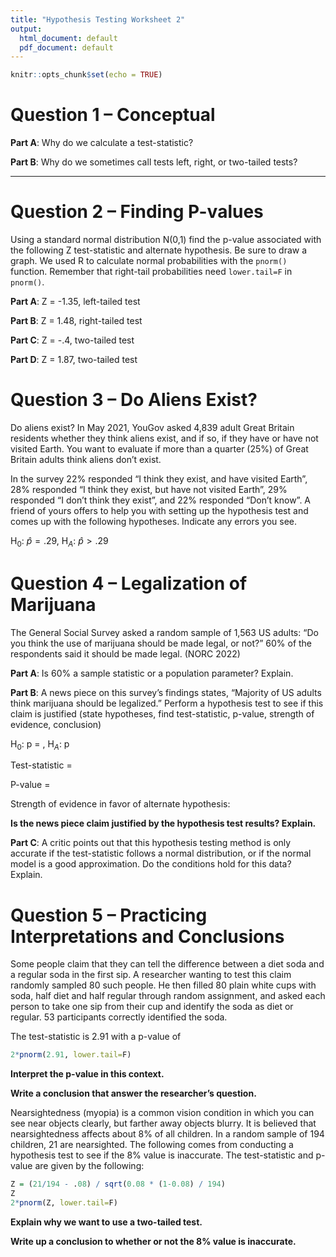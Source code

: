 ---
title: "Hypothesis Testing Worksheet 2"
output:
  html_document: default
  pdf_document: default
---

```{r setup, include=FALSE}
knitr::opts_chunk$set(echo = TRUE)
```

# Question 1 -- Conceptual

**Part A**: Why do we calculate a test-statistic? \vspace{10mm}

**Part B**: Why do we sometimes call tests left, right, or two-tailed tests? \vspace{10mm}

---

# Question 2 -- Finding P-values

Using a standard normal distribution N(0,1) find the p-value associated with the following Z test-statistic and alternate hypothesis. Be sure to draw a graph. We used R to calculate normal probabilities with the `pnorm()` function. Remember that right-tail probabilities need `lower.tail=F` in `pnorm()`.

**Part A**: Z = -1.35, left-tailed test \vspace{22mm}

**Part B**: Z = 1.48, right-tailed test \vspace{22mm}

**Part C**: Z = -.4, two-tailed test \vspace{22mm}

**Part D**: Z = 1.87, two-tailed test \vspace{22mm}

# Question 3 -- Do Aliens Exist?

Do aliens exist? In May 2021, YouGov asked 4,839 adult Great Britain residents whether they think aliens exist, and if so, if they have or have not visited Earth. You want to evaluate if more than a quarter (25%) of Great Britain adults think aliens don’t exist. 

In the survey 22% responded “I think they exist, and have visited Earth”, 28% responded “I think they exist, but have not visited Earth”, 29% responded “I don’t think they exist”, and 22% responded “Don’t know”. A friend of yours offers to help you with setting up the hypothesis test and comes up with the following hypotheses. Indicate any errors you see.

H$_0$: $\widehat{p} = .29$, \hspace{2mm} H$_A$: $\widehat{p} > .29$ \vspace{35mm}

# Question 4 -- Legalization of Marijuana

The General Social Survey asked a random sample of 1,563 US adults: “Do you think the use of marijuana should be made legal, or not?” 60\% of the respondents said it should be made legal. (NORC 2022)

**Part A**: Is 60\% a sample statistic or a population parameter? Explain. \vspace{10mm}

**Part B**: A news piece on this survey’s findings states, “Majority of US adults think marijuana should be legalized.” Perform a hypothesis test to see if this claim is justified (state hypotheses, find test-statistic, p-value, strength of evidence, conclusion)

H$_0$: p = \hspace{10mm}, \hspace{10mm} H$_A$: p

Test-statistic = \vspace{10mm}

P-value =

Strength of evidence in favor of alternate hypothesis:

**Is the news piece claim justified by the hypothesis test results? Explain.** \vspace{18mm}

**Part C**: A critic points out that this hypothesis testing method is only accurate if the test-statistic follows a normal distribution, or if the normal model is a good approximation. Do the conditions hold for this data? Explain.

\newpage

# Question 5 -- Practicing Interpretations and Conclusions

Some people claim that they can tell the difference between a diet soda and a regular soda in the first sip. A researcher wanting to test this claim randomly sampled 80 such people. He then filled 80 plain white cups with soda, half diet and half regular through random assignment, and asked each person to take one sip from their cup and identify the soda as diet or regular. 53 participants correctly identified the soda.

The test-statistic is 2.91 with a p-value of 
```{r}
2*pnorm(2.91, lower.tail=F)
```

**Interpret the p-value in this context.** \vspace{25mm}

**Write a conclusion that answer the researcher's question.** \vspace{25mm}

Nearsightedness (myopia) is a common vision condition in which you can see near objects clearly, but farther away objects blurry. It is believed that nearsightedness affects about 8\% of all children. In a random sample of 194 children, 21 are nearsighted. The following comes from conducting a hypothesis test to see if the 8\% value is inaccurate. The test-statistic and p-value are given by the following: 
```{r}
Z = (21/194 - .08) / sqrt(0.08 * (1-0.08) / 194)
Z
2*pnorm(Z, lower.tail=F)
```

**Explain why we want to use a two-tailed test.** \vspace{15mm}

**Write up a conclusion to whether or not the 8\% value is inaccurate.**
